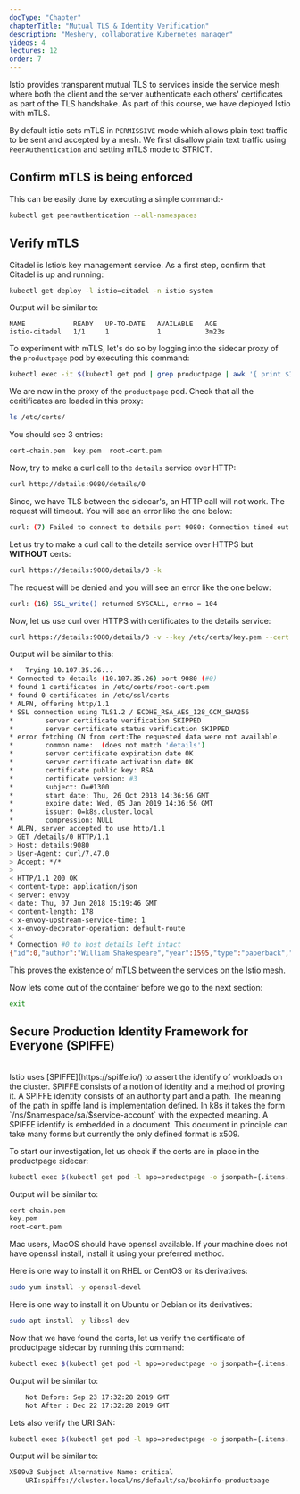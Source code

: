 ```yaml
---
docType: "Chapter"
chapterTitle: "Mutual TLS & Identity Verification"
description: "Meshery, collaborative Kubernetes manager"
videos: 4
lectures: 12
order: 7
---
```



<ChapterStyle>

Istio provides transparent mutual TLS to services inside the service mesh where both the client and the server authenticate each others' certificates as part of the TLS handshake. As part of this course, we have deployed Istio with mTLS.

By default istio sets mTLS in `PERMISSIVE` mode which allows plain text traffic to be sent and accepted by a mesh. We first disallow plain text traffic using `PeerAuthentication` and setting mTLS mode to STRICT.

<h2 class="chapter-sub-heading"> Confirm mTLS is being enforced</h2>

This can be easily done by executing a simple command:-

```sh
kubectl get peerauthentication --all-namespaces
```

<h2 class="chapter-sub-heading"> Verify mTLS</h2>

Citadel is Istio’s key management service. As a first step, confirm that Citadel is up and running:

```sh
kubectl get deploy -l istio=citadel -n istio-system
```

Output will be similar to:

```
NAME            READY   UP-TO-DATE   AVAILABLE   AGE
istio-citadel   1/1     1            1           3m23s
```

To experiment with mTLS, let's do so by logging into the sidecar proxy of the `productpage` pod by executing this command:

```sh
kubectl exec -it $(kubectl get pod | grep productpage | awk '{ print $1 }') -c istio-proxy -- /bin/bash
```

We are now in the proxy of the `productpage` pod. Check that all the ceritificates are loaded in this proxy:

```sh
ls /etc/certs/
```

You should see 3 entries:

```sh
cert-chain.pem  key.pem  root-cert.pem
```

Now, try to make a curl call to the `details` service over HTTP:

```sh
curl http://details:9080/details/0
```

Since, we have TLS between the sidecar's, an HTTP call will not work. The request will timeout. You will see an error like the one below:

```sh
curl: (7) Failed to connect to details port 9080: Connection timed out
```

Let us try to make a curl call to the details service over HTTPS but **WITHOUT** certs:

```sh
curl https://details:9080/details/0 -k
```

The request will be denied and you will see an error like the one below:

```sh
curl: (16) SSL_write() returned SYSCALL, errno = 104
```

Now, let us use curl over HTTPS with certificates to the details service:

```sh
curl https://details:9080/details/0 -v --key /etc/certs/key.pem --cert /etc/certs/cert-chain.pem --cacert /etc/certs/root-cert.pem -k
```

Output will be similar to this:

```sh
*   Trying 10.107.35.26...
* Connected to details (10.107.35.26) port 9080 (#0)
* found 1 certificates in /etc/certs/root-cert.pem
* found 0 certificates in /etc/ssl/certs
* ALPN, offering http/1.1
* SSL connection using TLS1.2 / ECDHE_RSA_AES_128_GCM_SHA256
*        server certificate verification SKIPPED
*        server certificate status verification SKIPPED
* error fetching CN from cert:The requested data were not available.
*        common name:  (does not match 'details')
*        server certificate expiration date OK
*        server certificate activation date OK
*        certificate public key: RSA
*        certificate version: #3
*        subject: O=#1300
*        start date: Thu, 26 Oct 2018 14:36:56 GMT
*        expire date: Wed, 05 Jan 2019 14:36:56 GMT
*        issuer: O=k8s.cluster.local
*        compression: NULL
* ALPN, server accepted to use http/1.1
> GET /details/0 HTTP/1.1
> Host: details:9080
> User-Agent: curl/7.47.0
> Accept: */*
>
< HTTP/1.1 200 OK
< content-type: application/json
< server: envoy
< date: Thu, 07 Jun 2018 15:19:46 GMT
< content-length: 178
< x-envoy-upstream-service-time: 1
< x-envoy-decorator-operation: default-route
<
* Connection #0 to host details left intact
{"id":0,"author":"William Shakespeare","year":1595,"type":"paperback","pages":200,"publisher":"PublisherA","language":"English","ISBN-10":"1234567890","ISBN-13":"123-1234567890"}
```

This proves the existence of mTLS between the services on the Istio mesh.

Now lets come out of the container before we go to the next section:

```sh
exit
```

<h2 class="chapter-sub-heading">Secure Production Identity Framework for Everyone (SPIFFE)</h2>
<br />
Istio uses [SPIFFE](https://spiffe.io/) to assert the identify of workloads on the cluster. SPIFFE
consists of a notion of identity and a method of proving it. A SPIFFE identity consists of an
authority part and a path. The meaning of the path in spiffe land is implementation defined. In k8s
it takes the form `/ns/$namespace/sa/$service-account` with the expected meaning. A SPIFFE identify
is embedded in a document. This document in principle can take many forms but currently the only
defined format is x509.

To start our investigation, let us check if the certs are in place in the productpage sidecar:

```sh
kubectl exec $(kubectl get pod -l app=productpage -o jsonpath={.items..metadata.name}) -c istio-proxy -- ls /etc/certs
```

Output will be similar to:

```sh
cert-chain.pem
key.pem
root-cert.pem
```

Mac users, MacOS should have openssl available. If your machine does not have openssl install, install it using your preferred method.

Here is one way to install it on RHEL or CentOS or its derivatives:

```sh
sudo yum install -y openssl-devel
```

Here is one way to install it on Ubuntu or Debian or its derivatives:

```sh
sudo apt install -y libssl-dev
```

Now that we have found the certs, let us verify the certificate of productpage sidecar by running this command:

```sh
kubectl exec $(kubectl get pod -l app=productpage -o jsonpath={.items..metadata.name}) -c istio-proxy -- cat /etc/certs/cert-chain.pem | openssl x509 -text -noout  | grep Validity -A 2
```

Output will be similar to:

```sh
    Not Before: Sep 23 17:32:28 2019 GMT
    Not After : Dec 22 17:32:28 2019 GMT
```

Lets also verify the URI SAN:

```sh
kubectl exec $(kubectl get pod -l app=productpage -o jsonpath={.items..metadata.name}) -c istio-proxy -- cat /etc/certs/cert-chain.pem | openssl x509 -text -noout  | grep 'Subject Alternative Name' -A 1
```

Output will be similar to:

```sh
X509v3 Subject Alternative Name: critical
    URI:spiffe://cluster.local/ns/default/sa/bookinfo-productpage
```

</ChapterStyle>

